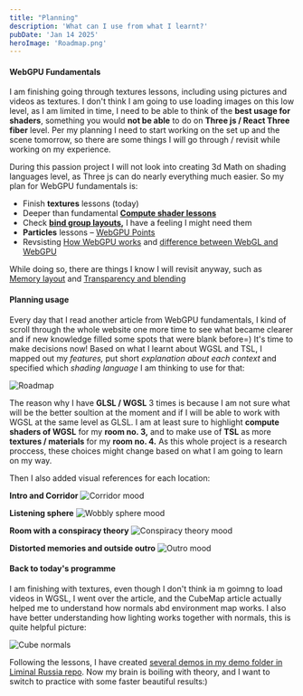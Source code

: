 ```yaml
---
title: "Planning"
description: 'What can I use from what I learnt?'
pubDate: 'Jan 14 2025'
heroImage: 'Roadmap.png'
---
```


#### WebGPU Fundamentals

I am finishing going through textures lessons, including using pictures and videos as textures. I don't think I am going to use loading images on this low level, as I am limited in time, I need to be able to think of the **best usage for shaders**, something you would **not be able** to do on **Three js / React Three fiber** level.
Per my planning I need to start working on the set up and the scene tomorrow, so there are some things I will go through / revisit while working on my experience.

During this passion project I will not look into creating 3d Math on shading languages level, as Three js can do nearly everything much easier.
So my plan for WebGPU fundamentals is:
- Finish **textures** lessons (today)
- Deeper than fundamental **[Compute shader lessons](https://webgpufundamentals.org/webgpu/lessons/webgpu-compute-shaders.html)**
- Check **[bind group layouts](https://webgpufundamentals.org/webgpu/lessons/webgpu-bind-group-layouts.html),** I have a feeling I might need them
- **Particles** lessons – [WebGPU Points](https://webgpufundamentals.org/webgpu/lessons/webgpu-points.html)
- Revsisting [How WebGPU works](https://webgpufundamentals.org/webgpu/lessons/webgpu-how-it-works.html) and [difference between WebGL and WebGPU](https://webgpufundamentals.org/webgpu/lessons/webgpu-from-webgl.html)


While doing so, there are things I know I will revisit anyway, such as [Memory layout](https://webgpufundamentals.org/webgpu/lessons/webgpu-memory-layout.html) and [Transparency and blending](https://webgpufundamentals.org/webgpu/lessons/webgpu-transparency.html)

#### Planning usage

Every day that I read another article from WebGPU fundamentals, I kind of scroll through the whole website one more time to see what became clearer and if new knowledge filled some spots that were blank before=)
It's time to make decisions now! Based on what I learnt about WGSL and TSL, I mapped out my *features,* put short *explanation about each context* and specified which *shading language* I am thinking to use for that:

![Roadmap](/shaders-research-blog/images/Roadmap.png)

The reason why I have **GLSL / WGSL** 3 times is because I am not sure what will be the better soultion at the moment and if I will be able to work with WGSL at the same level as GLSL. I am at least sure to highlight **compute shaders of WGSL** for my **room no. 3,** and to make use of **TSL** as more **textures / materials** for my **room no. 4.** As this whole project is a research proccess, these choices might change based on what I am going to learn on my way.

Then I also added visual references for each location:

**Intro and Corridor**
![Corridor mood](/shaders-research-blog/images/corridor-mood.png)

**Listening sphere**
![Wobbly sphere mood](/shaders-research-blog/images/wobbly-sphere-mood.png)

**Room with a conspiracy theory**
![Conspiracy theory mood](/shaders-research-blog/images/conspiracy-theory-mood.png)

**Distorted memories and outside outro**
![Outro mood](/shaders-research-blog/images/memories-and-outro-mood.png)


#### Back to today's programme

I am finishing with textures, even though I don't think ia m goimng to load videos in WGSL, I went over the article, and the CubeMap article actually helped me to understand how normals abd environment map works.
I also have better understanding how lighting works together with normals, this is quite helpful picture:

![Cube normals](/shaders-research-blog/images/cube-normals.png)

Following the lessons, I have created [several demos in my demo folder in Liminal Russia repo](https://github.com/eleonoradrykina/liminal-russia/tree/demos/demos).
Now my brain is boiling with theory, and I want to switch to practice with some faster beautiful results:)

